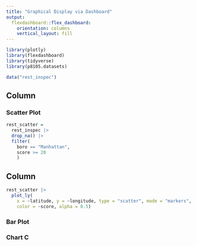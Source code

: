 ```yaml
---
title: "Graphical Display via Dashboard"
output: 
  flexdashboard::flex_dashboard:
    orientation: columns
    vertical_layout: fill
---
```


```r
library(plotly)
library(flexdashboard)
library(tidyverse)
library(p8105.datasets)

data("rest_inspec")
```


Column {data-width=650}
-----------------------------------------------------------------------

### Scatter Plot


```r
rest_scatter =
  rest_inspec |> 
  drop_na() |> 
  filter(
    boro == "Manhattan", 
    score >= 20
    ) 
```

Column {data-width=350}
-----------------------------------------------------------------------
```r
rest_scatter |> 
  plot_ly(
    x = ~latitude, y = ~longitude, type = "scatter", mode = "markers",
    color = ~score, alpha = 0.5)
```


### Bar Plot



### Chart C


